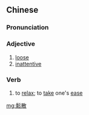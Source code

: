 ==Chinese==
{{zh-forms|s=松散}}

===Pronunciation===
{{zh-pron
|m=sōngsǎn
|c=sung1 saan2
|mn=song-sàn
|cat=a,v
}}

===Adjective===
{{zh-adj}}

# [[loose]]
# [[inattentive]]

===Verb===
{{zh-verb}}

# to [[relax]]; to [[take]] one's [[ease]]

[[mg:鬆散]]
